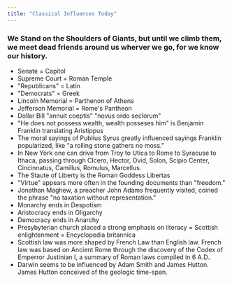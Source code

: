 ```yaml
---
title: "Classical Influences Today"
---
```

### We Stand on the Shoulders of Giants, but until we climb them, we meet dead friends around us wherver we go, for we know our history.
- Senate = Capitol
- Supreme Court = Roman Temple
- "Republicans" = Latin
- "Democrats" = Greek
- Lincoln Memorial = Parthenon of Athens
- Jefferson Memorial = Rome's Pantheon
- Dollar Bill "annuit coeptis" "novus ordo seclorum"
- "He does not possess wealth, wealth posseses him" is Benjamin Franklin translating Aristippus
- The moral sayings of Publius Syrus greatly influenced sayings Franklin popularized, like "a rolling stone gathers no moss."
- In New York one can drive from Troy to Utica to Rome to Syracuse to Ithaca, passing through CIcero, Hector, Ovid, Solon, Scipio Center, Cincinnatus, Camillus, Romulus, Marcellus. 
- The Staute of Liberty is the Roman Goddess Libertas
- "Virtue" appears more often in the founding documents than "freedom."
- Jonathan Maghew, a preacher John Adams frequently visited, coined the phrase "no taxation without representation."
- Monarchy ends in Despotism
- Aristocracy ends in Oligarchy
- Democracy ends in Anarchy
- Presybyterian church placed a strong emphasis on literacy = Scottish enlightenment = Encyclopedia britannica
- Scottish law was more shaped by French Law than English law. French law was based on Ancient Rome through the discovery of the Codex of Emperror Justinian I, a summary of Roman laws compiled in 6 A.D..
- Darwin seems to be influenced by Adam Smith and James Hutton. James Hutton conceived of the geologic time-span.
